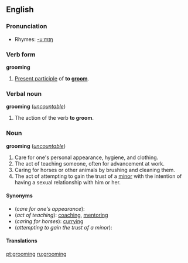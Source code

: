==English==

===Pronunciation===
*Rhymes: [[Rhymes:English:-uːmɪŋ|-uːmɪŋ]]

===Verb form===
'''grooming'''

# [[Present participle]] of '''to [[groom]]'''.

===Verbal noun===
{{rfc-header|Verbal noun}}
'''grooming''' (''[[uncountable]]'')

# The action of the verb '''to groom'''.

===Noun===
'''grooming''' (''[[uncountable]]'')

# Care for one's personal appearance, hygiene, and clothing.
# The act of teaching someone, often for advancement at work.
# Caring for horses or other animals by brushing and cleaning them.
# The act of attempting to gain the trust of a [[minor]] with the intention of having a sexual relationship with him or her.

====Synonyms====
*(''care for one's appearance''):
*(''act of teaching''): [[coaching]], [[mentoring]]
*(''caring for horses''): [[curry]]ing
*(''attempting to gain the trust of a minor''):

====Translations====

{{trans-top|care for one's appearance}}

{{trans-mid}}
{{trans-bottom}}

{{trans-top|act of teaching}}
{{trans-mid}}
{{trans-bottom}}

{{trans-top|caring for horses}}
{{trans-mid}}
{{trans-bottom}}

{{trans-top|attempting to gain the trust of a minor}}
{{trans-mid}}
{{trans-bottom}}

[[pt:grooming]]
[[ru:grooming]]